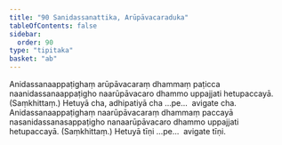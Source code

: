 ```yaml
---
title: "90 Sanidassanattika, Arūpāvacaraduka"
tableOfContents: false
sidebar:
  order: 90
type: "tipitaka"
basket: "ab"
---
```



<DynamicBreadcrumb />

<Division number="141">

<Paragraph number="336">
Anidassanaappaṭighaṃ arūpāvacaraṃ dhammaṃ paṭicca naanidassanaappaṭigho naarūpāvacaro dhammo uppajjati hetupaccayā. (Saṃkhittaṃ.) Hetuyā cha, adhipatiyā cha …pe…  avigate cha.
</Paragraph>

<Paragraph number="337">
Anidassanaappaṭighaṃ naarūpāvacaraṃ dhammaṃ paccayā nasanidassanasappaṭigho nanaarūpāvacaro dhammo uppajjati hetupaccayā. (Saṃkhittaṃ.) Hetuyā tīṇi …pe…  avigate tīṇi.
</Paragraph>
</Division>
